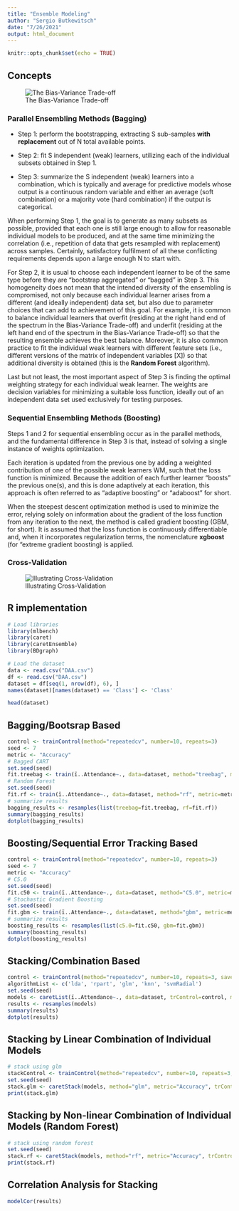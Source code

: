 ---
title: "Ensemble Modeling"
author: "Sergio Butkewitsch"
date: "7/26/2021"
output: html_document
---

```{r setup, include=FALSE}
knitr::opts_chunk$set(echo = TRUE)
```

## Concepts

![The Bias-Variance Trade-off](BiasVariance.png)

### Parallel Ensembling Methods (Bagging)

- Step 1: perform the bootstrapping, extracting S sub-samples **with replacement** out of N total available points. 

- Step 2: fit S independent (weak) learners, utilizing each of the individual subsets obtained in Step 1.

- Step 3: summarize the S independent (weak) learners into a combination, which is typically and average for predictive models whose output is a continuous random variable and either an average (soft combination) or a majority vote (hard combination) if the output is categorical.

When performing Step 1, the goal is to generate as many subsets as possible, provided that each one is still large enough to allow for reasonable individual models to be produced, and at the same time minimizing the correlation (i.e., repetition of data that gets resampled with replacement) across samples. Certainly, satisfactory fulfilment of all these conflicting requirements depends upon a large enough N to start with.

For Step 2, it is usual to choose each independent learner to be of the same type before they are “bootstrap aggregated” or “bagged” in Step 3. This homogeneity does not mean that the intended diversity of the ensembling is compromised, not only because each individual learner arises from a different (and ideally independent) data set, but also due to parameter choices that can add to achievement of this goal. For example, it is common to balance individual learners that overfit (residing at the right hand end of the spectrum in the Bias-Variance Trade-off) and underfit (residing at the left hand end of the spectrum in the Bias-Variance Trade-off) so that the resulting ensemble achieves the best balance. Moreover, it is also common practice to fit the individual weak learners with different feature sets (i.e., different versions of the matrix of independent variables [X]) so that additional diversity is obtained (this is the **Random Forest** algorithm). 

Last but not least, the most important aspect of Step 3 is finding the optimal weighting strategy for each individual weak learner. The weights are decision variables for minimizing a suitable loss function, ideally out of an independent data set used exclusively for testing purposes.

### Sequential Ensembling Methods (Boosting)

Steps 1 and 2 for sequential ensembling occur as in the parallel methods, and the fundamental difference in Step 3 is that, instead of solving a single instance of weights optimization.

Each iteration is updated from the previous one by adding a weighted contribution of one of the possible weak learners WM, such that the loss function is minimized. Because the addition of each further learner “boosts” the previous one(s), and this is done adaptively at each iteration, this approach is often referred to as “adaptive boosting” or “adaboost” for short.

When the steepest descent optimization method is used to minimize the error, relying solely on information about the gradient of the loss function from any iteration to the next, the method is called gradient boosting (GBM, for short). It is assumed that the loss function is continuously differentiable and, when it incorporates regularization terms, the nomenclature **xgboost** (for “extreme gradient boosting) is applied.

### Cross-Validation

![Illustrating Cross-Validation](CrossValidation.png)

## R implementation

```{r}
# Load libraries
library(mlbench)
library(caret)
library(caretEnsemble)
library(BDgraph)

# Load the dataset
data <- read.csv("DAA.csv")
df <- read.csv("DAA.csv")
dataset = df[seq(1, nrow(df), 6), ]
names(dataset)[names(dataset) == 'Class'] <- 'Class'
```

```{r}
head(dataset)
```

## Bagging/Bootsrap Based

```{r}
control <- trainControl(method="repeatedcv", number=10, repeats=3)
seed <- 7
metric <- "Accuracy"
# Bagged CART
set.seed(seed)
fit.treebag <- train(ï..Attendance~., data=dataset, method="treebag", metric=metric, trControl=control)
# Random Forest
set.seed(seed)
fit.rf <- train(ï..Attendance~., data=dataset, method="rf", metric=metric, trControl=control)
# summarize results
bagging_results <- resamples(list(treebag=fit.treebag, rf=fit.rf))
summary(bagging_results)
dotplot(bagging_results)
```


## Boosting/Sequential Error Tracking Based

```{r}
control <- trainControl(method="repeatedcv", number=10, repeats=3)
seed <- 7
metric <- "Accuracy"
# C5.0
set.seed(seed)
fit.c50 <- train(ï..Attendance~., data=dataset, method="C5.0", metric=metric, trControl=control)
# Stochastic Gradient Boosting
set.seed(seed)
fit.gbm <- train(ï..Attendance~., data=dataset, method="gbm", metric=metric, trControl=control, verbose=FALSE)
# summarize results
boosting_results <- resamples(list(c5.0=fit.c50, gbm=fit.gbm))
summary(boosting_results)
dotplot(boosting_results)
```

## Stacking/Combination Based

```{r}
control <- trainControl(method="repeatedcv", number=10, repeats=3, savePredictions=TRUE, classProbs=TRUE)
algorithmList <- c('lda', 'rpart', 'glm', 'knn', 'svmRadial')
set.seed(seed)
models <- caretList(ï..Attendance~., data=dataset, trControl=control, methodList=algorithmList)
results <- resamples(models)
summary(results)
dotplot(results)
```

## Stacking by Linear Combination of Individual Models

```{r}
# stack using glm
stackControl <- trainControl(method="repeatedcv", number=10, repeats=3, savePredictions=TRUE, classProbs=TRUE)
set.seed(seed)
stack.glm <- caretStack(models, method="glm", metric="Accuracy", trControl=stackControl)
print(stack.glm)
```

## Stacking by Non-linear Combination of Individual Models (Random Forest)

```{r}
# stack using random forest
set.seed(seed)
stack.rf <- caretStack(models, method="rf", metric="Accuracy", trControl=stackControl)
print(stack.rf)
```


## Correlation Analysis for Stacking

```{r}
modelCor(results)
```


